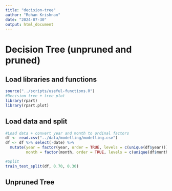 ```yaml
---
title: "decision-tree"
author: "Rohan Krishnan"
date: "2024-07-30"
output: html_document
---
```

# Decision Tree (unpruned and pruned)

## Load libraries and functions
```r
source("../scripts/useful-functions.R")
#Decision tree + tree plot
library(rpart)
library(rpart.plot)
```

## Load data and split
```r
#Load data + convert year and month to ordinal factors
df <- read.csv("../data/modelling/modelling.csv")
df <- df %>% select(-date) %>%
  mutate(year = factor(year, order = TRUE, levels = c(unique(df$year))),
         month = factor(month, order = TRUE, levels = c(unique(df$month))))

#Split
train_test_split(df, 0.70, 0.30)
```

## Unpruned Tree
```r

```

